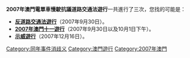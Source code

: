 '''2007年澳門電單車慢駛抗議道路交通法遊行'''一共進行了三次，您找的可能是：
*'''[[道路交通法_(澳門)#反法例遊行|反道路交通法遊行]]'''（2007年9月30日）。
*'''[[2007年澳門十一遊行|2007年澳門十一遊行]]'''（2007年9月30日以及10月1日下午）。
*'''[[2007年澳門民主回歸大遊行#12月16日遊行|示威遊行]]'''（2007年12月16日）。

{{Disambig|Cat=八字以上事件消歧義}}
[[Category:同年事件消歧义|Category:同年事件消歧义]]
[[Category:澳門遊行|Category:澳門遊行]]
[[Category:2007年澳門|Category:2007年澳門]]